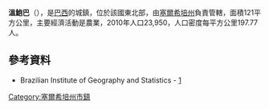 {{coord|11|22|58|S|37|39|28|W|scale:30000|display=title}}

'''溫鮑巴'''（{{lang-pt|Umbaúba}}），是[[巴西|巴西]]的城鎮，位於該國東北部，由[[塞爾希培州|塞爾希培州]]負責管轄，面積121平方公里，主要經濟活動是農業，2010年人口23,950，人口密度每平方公里197.77人。

==參考資料==
*Brazilian Institute of Geography and Statistics - [http://www.ibge.gov.br/cidadesat/default.php] {{Wayback|url=http://www.ibge.gov.br/cidadesat/default.php |date=20080611095922 }}

{{Brazil-geo-stub}}
{{塞爾希培州市鎮}}
[[Category:塞爾希培州市鎮|Category:塞爾希培州市鎮]]